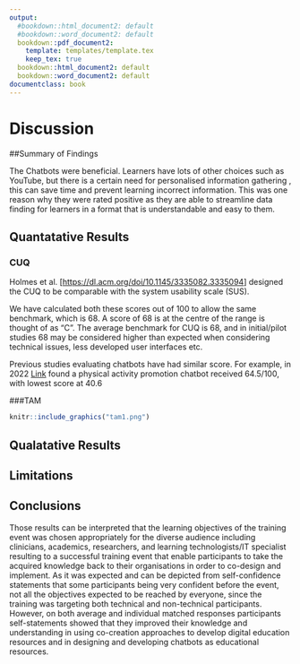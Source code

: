 ```yaml
---
output:
  #bookdown::html_document2: default
  #bookdown::word_document2: default
  bookdown::pdf_document2:
    template: templates/template.tex
    keep_tex: true
  bookdown::html_document2: default
  bookdown::word_document2: default
documentclass: book
---
```


# Discussion {#Discussion}

\minitoc <!-- this will include a mini table of contents-->

##Summary of Findings

The Chatbots were beneficial. Learners have lots of other choices such as YouTube, but there is a certain need for personalised information gathering , this can save time and prevent learning incorrect information. This was one reason why they were rated positive as they are able to streamline data finding for learners in a format that is understandable and easy to them.

## Quantatative Results

### CUQ

Holmes et al. [<https://dl.acm.org/doi/10.1145/3335082.3335094>] designed the CUQ to be comparable with the system usability scale (SUS).

We have calculated both these scores out of 100 to allow the same benchmark, which is 68.
A score of 68 is at the centre of the range is thought of as "C".
The average benchmark for CUQ is 68, and in initial/pilot studies 68 may be considered higher than expected when considering technical issues, less developed user interfaces etc.

Previous studies evaluating chatbots have had similar score.
For example, in 2022 [Link](a%3C%20href= "https://pubmed.ncbi.nlm.nih.gov/35629252/") found a physical activity promotion chatbot received 64.5/100, with lowest score at 40.6

###TAM



```r

knitr::include_graphics("tam1.png")
```

## Qualatative Results

## Limitations

## Conclusions

Those results can be interpreted that the learning objectives of the training event was chosen appropriately for the diverse audience including clinicians, academics, researchers, and learning technologists/IT specialist resulting to a successful training event that enable participants to take the acquired knowledge back to their organisations in order to co-design and implement.
As it was expected and can be depicted from self-confidence statements that some participants being very confident before the event, not all the objectives expected to be reached by everyone, since the training was targeting both technical and non-technical participants.
However, on both average and individual matched responses participants self-statements showed that they improved their knowledge and understanding in using co-creation approaches to develop digital education resources and in designing and developing chatbots as educational resources.
